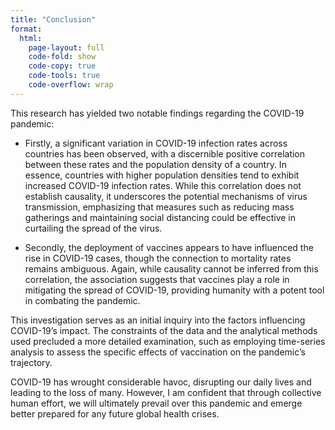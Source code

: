 ```yaml
---
title: "Conclusion"
format:
  html:
    page-layout: full
    code-fold: show
    code-copy: true
    code-tools: true
    code-overflow: wrap
---
```


This research has yielded two notable findings regarding the COVID-19 pandemic:

- Firstly, a significant variation in COVID-19 infection rates across countries has been observed, with a discernible positive correlation between these rates and the population density of a country. In essence, countries with higher population densities tend to exhibit increased COVID-19 infection rates. While this correlation does not establish causality, it underscores the potential mechanisms of virus transmission, emphasizing that measures such as reducing mass gatherings and maintaining social distancing could be effective in curtailing the spread of the virus.

- Secondly, the deployment of vaccines appears to have influenced the rise in COVID-19 cases, though the connection to mortality rates remains ambiguous. Again, while causality cannot be inferred from this correlation, the association suggests that vaccines play a role in mitigating the spread of COVID-19, providing humanity with a potent tool in combating the pandemic.

This investigation serves as an initial inquiry into the factors influencing COVID-19's impact. The constraints of the data and the analytical methods used precluded a more detailed examination, such as employing time-series analysis to assess the specific effects of vaccination on the pandemic's trajectory.\

COVID-19 has wrought considerable havoc, disrupting our daily lives and leading to the loss of many. However, I am confident that through collective human effort, we will ultimately prevail over this pandemic and emerge better prepared for any future global health crises.